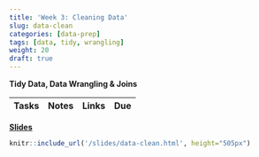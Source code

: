 ```yaml
---
title: 'Week 3: Cleaning Data'
slug: data-clean
categories: [data-prep]
tags: [data, tidy, wrangling]
weight: 20
draft: true
---
```




**Tidy Data, Data Wrangling & Joins**


| Tasks | Notes | Links | Due |
| -------- | ------------- | ------ | ---- |

[**Slides**](/slides/data-clean.html)
```r
knitr::include_url('/slides/data-clean.html', height="505px")
```


